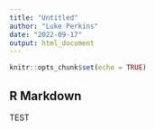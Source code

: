 ```yaml
---
title: "Untitled"
author: "Luke Perkins"
date: "2022-09-17"
output: html_document
---
```


```r
knitr::opts_chunk$set(echo = TRUE)
```

## R Markdown

TEST
